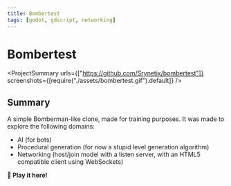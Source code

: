 ```yaml
---
title: Bombertest
tags: [godot, gdscript, networking]
---
```


<Back name="Projects" link="../../" />

# Bombertest

<ProjectSummary
  urls={["https://github.com/Srynetix/bombertest"]}
  screenshots={[require("./assets/bombertest.gif").default]}
/>

## Summary

A simple Bomberman-like clone, made for training purposes. It was made to explore the following domains:

- AI (for bots)
- Procedural generation (for now a stupid level generation algorithm)
- Networking (host/join model with a listen server, with an HTML5 compatible client using WebSockets)

<ELink href="https://srynetix.github.io/bombertest/">
  <b>🚀 Play it here!</b>
</ELink>
